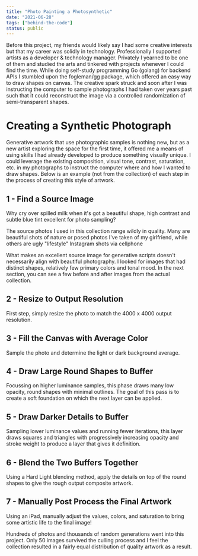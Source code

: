 ```yaml
---
title: "Photo Painting a Photosynthetic"
date: "2021-06-28"
tags: ["behind-the-code"]
status: public
---
```


Before this project, my friends would likely say I had some creative interests but that my career was solidly in technology. Professionally I supported artists as a developer & technology manager. Privately I yearned to be one of them and studied the arts and tinkered with projects whenever I could find the time. While doing self-study programming Go (golang) for backend APIs I stumbled upon the fogleman/gg package, which offered an easy way to draw shapes on canvas. The creative spark struck and soon after I was instructing the computer to sample photographs I had taken over years past such that it could reconstruct the image via a controlled randomization of semi-transparent shapes.

<Grid cols={3} gap={6}>
    <ImageEmbed
        src="photosynthetic-0-risen.jpg"
        alt="Photosynthetic Risen"
        width={512}
        height={512}
        mode="grid-item"
        priority="true"
    />
    <ImageEmbed
        src="photosynthetic-1-rustic.jpg"
        alt="Photosynthetic Rustic"
        width={512}
        height={512}
        mode="grid-item"
        priority="true"
    />
    <ImageEmbed
        src="photosynthetic-2-heart.jpg"
        alt="Photosynthetic Heart"
        width={512}
        height={512}
        mode="grid-item"
        priority="true"
    />
    <ImageEmbed
        src="photosynthetic-3-royal.jpg"
        alt="Photosynthetic Royal"
        width={512}
        height={512}
        mode="grid-item"
        priority="true"
    />
    <ImageEmbed
        src="photosynthetic-4-ember.jpg"
        alt="Photosynthetic Ember"
        width={512}
        height={512}
        mode="grid-item"
        priority="true"
    />
    <ImageEmbed
        src="photosynthetic-5-glory.jpg"
        alt="Photosynthetic Glory"
        width={512}
        height={512}
        mode="grid-item"
        priority="true"
    />
</Grid>

# Creating a Synthetic Photograph

Generative artwork that use photographic samples is nothing new, but as a new artist exploring the space for the first time, it offered me a means of using skills I had already developed to produce something visually unique. I could leverage the existing composition, visual tone, contrast, saturation, etc. in my photographs to instruct the computer where and how I wanted to draw shapes. Below is an example (not from the collection) of each step in the process of creating this style of artwork.

## 1 - Find a Source Image

Why cry over spilled milk when it's got a beautiful shape, high contrast and subtle blue tint excellent for photo sampling?

The source photos I used in this collection range wildly in quality. Many are beautiful shots of nature or posed photos I've taken of my girlfriend, while others are ugly "lifestyle" Instagram shots via cellphone

<ImageEmbed src="photosynthetic-1-source.jpg" alt="Photosynthetic Step 1" width={288} height={512} priority="true" />

What makes an excellent source image for generative scripts doesn't necessarily align with beautiful photography. I looked for images that had distinct shapes, relatively few primary colors and tonal mood. In the next section, you can see a few before and after images from the actual collection.

## 2 - Resize to Output Resolution

First step, simply resize the photo to match the 4000 x 4000 output resolution.

<ImageEmbed src="photosynthetic-2-resize.jpg" alt="Photosynthetic Step 2" width={384} height={384} />

## 3 - Fill the Canvas with Average Color

Sample the photo and determine the light or dark background average.

<ImageEmbed src="photosynthetic-3-fill.jpg" alt="Photosynthetic Step 3" width={384} height={384} />

## 4 - Draw Large Round Shapes to Buffer

Focussing on higher luminance samples, this phase draws many low opacity, round shapes with minimal outlines. The goal of this pass is to create a soft foundation on which the next layer can be applied.

<ImageEmbed src="photosynthetic-4-round.jpg" alt="Photosynthetic Step 4" width={512} height={512} />

## 5 - Draw Darker Details to Buffer

Sampling lower luminance values and running fewer iterations, this layer draws squares and triangles with progressively increasing opacity and stroke weight to produce a layer that gives it definition.

<ImageEmbed src="photosynthetic-5-dark.jpg" alt="Photosynthetic Step 5" width={512} height={512} />

## 6 - Blend the Two Buffers Together

Using a Hard Light blending method, apply the details on top of the round shapes to give the rough output composite artwork.

<ImageEmbed src="photosynthetic-6-blend.jpg" alt="Photosynthetic Step 6" width={1024} height={1024} mode="inset" />

## 7 - Manually Post Process the Final Artwork

Using an iPad, manually adjust the values, colors, and saturation to bring some artistic life to the final image!

<ImageEmbed
    src="photosynthetic-7-post-process.jpg"
    alt="Photosynthetic Step 7"
    width={1024}
    height={1024}
    mode="inset"
/>

Hundreds of photos and thousands of random generations went into this project. Only 50 images survived the culling process and I feel the collection resulted in a fairly equal distribution of quality artwork as a result.
